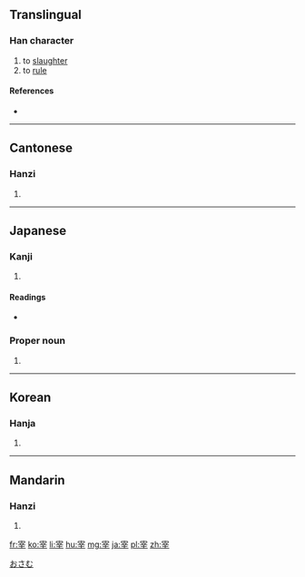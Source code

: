==Translingual==

===Han character===
{{Han char|rn=40|rad=宀|as=07|sn=10|four=3040<sub>1</sub>|canj=十卜廿十 (JYTJ)}}

# to [[slaughter]]
# to [[rule]]

====References====
* {{Han ref|kx=0286.040|dkj=07160|dj=0565.040|hdz=20935.060|uh=5BB0|ud=23472|bh=AE5F|bd=44639}}

----

==Cantonese==

===Hanzi===
{{yue-hanzi|jyut=|y=joi2}}

# {{defn|lang=yue|sort=宀07}}

----

==Japanese==

===Kanji===
{{ja-kanji|grade=c|rs=宀07}}

# {{defn|lang=ja|sort=宀07}}

====Readings====
* {{ja-readings|on=[[さい]] (sai)|kun=[[つかさどる]] (tsukasadoru), [[つかさ]] (tsukasa)}}

===Proper noun===
{{ja-pos|k|proper|hira=おさむ|rom=Osamu}}

# {{given name|male|lang=ja}}

[[Category:Japanese male given names|おさむ]]

----

==Korean==

===Hanja===
{{ko-hanja|hangeul=재|rv=jae|mr=chae}}

# {{defn|lang=ko|sort=宀07}}

----

==Mandarin==

===Hanzi===
{{cmn-hanzi|pin=[[zǎi]] ([[zai3]])|wg=tsai<sup>3</sup>}}

# {{defn|lang=cmn|sort=宀07}}

[[fr:宰]]
[[ko:宰]]
[[li:宰]]
[[hu:宰]]
[[mg:宰]]
[[ja:宰]]
[[pl:宰]]
[[zh:宰]]